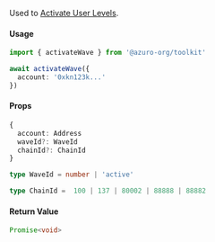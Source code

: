Used to [Activate User Levels](/hub/apps/guides/azuro-waves#activate-user-levels).

#### Usage

```ts
import { activateWave } from '@azuro-org/toolkit'

await activateWave({
  account: '0xkn123k...'
})
```

#### Props

```ts
{
  account: Address
  waveId?: WaveId
  chainId?: ChainId
}
```

```ts
type WaveId = number | 'active'

type ChainId =  100 | 137 | 80002 | 88888 | 88882
```

#### Return Value

```ts
Promise<void>
```
